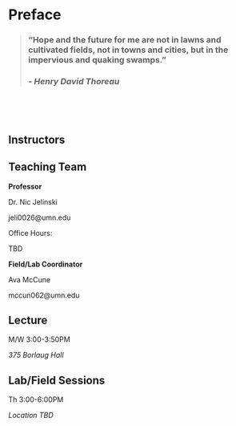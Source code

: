 # Preface {.unnumbered}

> ### **"Hope and the future for me are not in lawns and cultivated fields, not in towns and cities, but in the impervious and quaking swamps."**
>
> ### *- Henry David Thoreau*

<p> </p>

<p> </p>

## Instructors

::: callout-note
## Teaching Team

**Professor**

Dr. Nic Jelinski

jeli0026\@umn.edu

Office Hours:

TBD

**Field/Lab Coordinator**

Ava McCune

mccun062\@umn.edu
:::

## Lecture

M/W 3:00-3:50PM

*375 Borlaug Hall*

## Lab/Field Sessions

Th 3:00-6:00PM

*Location TBD*
